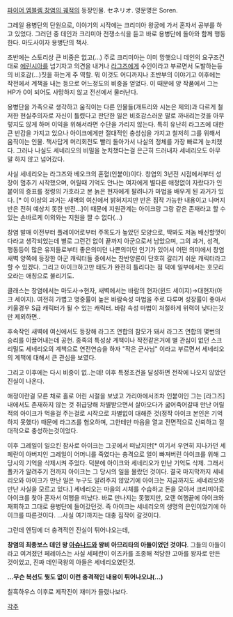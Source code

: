 [[파이어 엠블렘 창염의 궤적]]의 등장인물. セネリオ. 영문명은 Soren.

그레일 용병단의 단원으로, 이야기의 시작에는 크리미아 왕궁에 가서 혼자서 공부를 하고 있었다. 그러던 중 데인과 크리미아 전쟁소식을 듣고 바로 용병단에 돌아와 함께 행동한다. 마도사이자 용병단의 책사.

초반에는 스토리상 큰 비중은 없고(…) 주로 크리미아는 이미 망햇으니 데인의 요구조건대로 [[에린시아]]를 넘기자고 의견을 내거나 [[라그즈]]에게 수인이라고 부르면서 도발하는등의 비호감(…)짓을 하는게 주 역할. 뭐 이것도 어디까지나 초반부의 이야기고 이후에는 작전에서 계책을 내는 등으로 어느정도의 비중을 얻었다. 이 때문에 양 작품에서 그는 HP가 0이 되어도 사망하지 않고 전선에서 물러난다.

용병단을 가족으로 생각하고 움직이는 다른 인물들(개트리와 시논은 제외)과 다르게 철저한 현실주의자로 자신이 틀렸다고 판단한 일은 비호감스러운 말로 까내리는것을 아무렇지도 않게 하며 이익을 위해서라면 수단을 가리지 않는다. 특히 유난히 라그즈에 대한 큰 반감을 가지고 있으나 아이크에게만 절대적인 충성심을 가지고 철저히 그를 위해서 움직이는 인물. 책사답게 머리회전도 빨리 돌아가서 나실의 정체를 가장 빠르게 눈치챘다. 그러나 나실도 세네리오의 비밀을 눈치챘다는걸 은근히 드러내자 세네리오도 아무 말 하지 않고 넘어갔다.

사실 세네리오는 라그즈와 베오크의 혼혈(인붙이)이다. 창염의 3년전 시점에서부터 성장이 멈추기 시작했으며, 어릴때 기억도 안나는 여자에게 별다른 애정없이 자랐다가 인붙이의 증표를 정령의 가호라고 본 늙은 현자에게 팔려나가 마법을 배우게 된 과거가 있다. [* 이 이상의 과거는 새벽의 여신에서 밝혀지지만 반은 짐작 가능한 내용이고 나머지 반은 전혀 예상치 못한 반전...]이 때문에 지원관계는 아이크랑 그랑 같은 존재라고 할 수 있는 손바르케 이외와는 지원을 짤 수 없다(…)

창염 발매 이전부터 플레이어로부터 주목도가 높았던 모양으로, 딱봐도 저놈 배신할껏이다라고 생각되었는데 별로 그런건 없이 끝까지 아군으로서 남았으며, 그의 과거, 성격, 행동등이 많은 유저들로부터 좋은의미던 나쁜의미던 인기가 있어서 어떤 의미에서 창염 새벽 양쪽에 등장한 아군 캐릭터들 중에서는 찬반양론이 단호히 갈리기 쉬운 캐릭터라고 할 수 있겠다. 그리고 아이크하고만 태도가 완전히 틀리다는 점 덕에 일부에서는 호모리오라는 애칭으로 불리기도.

클래스는 창염에서는 마도사→현자, 새벽에서는 바람의 현자(윈드 세이지)→대현자(아크 세이지). 여전히 가볍고 명중률이 높은 바람속성 마법을 주로 다루며 성장률이 좋아서 키울경우 S급 캐릭터가 될 수 있는 캐릭터. 바람 속성 마법이 처절하게 위력이 낮다는것만 제외하면..



후속작인 새벽에 여신에서도 등장해 라그즈 연합의 참모가 돼서 라그즈 연합의 몇번의 승리를 이끌어내는데 공헌. 종족의 특성상 계책이나 작전같은거에 별 관심이 없던 스크리밀도 세네리오의 계책으로 연전연승을 하자 "작은 군사님" 이라고 부르면서 세네리오의 계책에 대해서 큰 관심을 보였다.

그리고 이후에는 다시 비중이 없..는데! 이후 특정조건을 달성하면 전작에 나오지 않았던 진실이 나온다.

애정이란걸 모른 채로 홀로 어린 시절을 보냈고 가리아에서조차 인붙이인 그는 [라그즈] 내에서도 존재하지 않는 것 취급당해 차별받으면서 살아오다가 굷어죽어갈때 만난 어릴적의 아이크가 먹을걸 주는걸로 시작으로 차별없이 대해준 것(정작 아이크 본인은 기억하지 못했다) 때문에 라그즈를 혐오하며, 그한테만 마음을 열고 전면적으로 신뢰하고 절대적으로 충성하는것이었다.

이후 그레일이 일으킨 참사로 아이크는 그곳에서 떠났지만[* 여기서 우연히 지나가던 세페란이 아버지인 그레일이 어머니를 죽였다는 충격으로 얼이 빠져버린 아이크를 위해 그 당시의 기억을 삭제시켜 주었다. 덕분에 아이크와 세네리오가 만난 기억도 삭제. 그래서 폴카가 알려주기 전까지 아이크는 그 당시의 일을 몰랐던 것이다. 결국 마지막까지 세네리오와 아이크가 만난 일은 누구도 알려주지 않았기에 아이크는 지금까지도 세네리오와 만난 사실을 모르고 있다.] 세네리오는 마을의 시체를 수습하고 돈을 모아서 크리미아로 아이크를 찾아 혼자서 여행을 떠났다. 바로 만나지는 못했지만, 오랜 여행끝에 아이크와 재회하고 그대로 용병단에 들어갔던것. 즉 아이크는 세네리오의 생명의 은인이었기에 아이크를 따른것이다. …사실 여기까지는 대충 짐작이 갈것이다.

그런데 엔딩에 더 충격적인 진실이 튀어나오는데,





'''창염의 최종보스 데인 왕 [[아슈나드]]와 왕비 아므리타의 아들이었던 것이다'''. 그들의 아들이라고 여겨졌던 페레아스는 사실 세페란이 이즈카를 조종해 적당한 고아를 왕자로 만든 것이었고, 진짜 데인국왕의 아들은 세네리오였던것.


'''…무슨 복선도 뭣도 없이 이런 충격적인 내용이 튀어나오냐(...)'''

칠흑하우스 이후로 제작진이 재미가 들렸나보다.

[[각주]]
